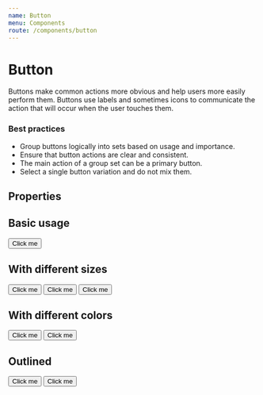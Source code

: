 ```yaml
---
name: Button
menu: Components
route: /components/button
---
```



# Button

Buttons make common actions more obvious and help users more easily perform them. Buttons use labels and sometimes icons to communicate the action that will occur when the user touches them.

### Best practices

- Group buttons logically into sets based on usage and importance.
- Ensure that button actions are clear and consistent.
- The main action of a group set can be a primary button.
- Select a single button variation and do not mix them.

## Properties

<Props of={Button} />

## Basic usage

<Playground>
  <Button>Click me</Button>
</Playground>

<br />

## With different sizes

<Playground>
  <Button scale="small">Click me</Button>
  <Button scale="normal">Click me</Button>
  <Button scale="large">Click me</Button>
</Playground>

<br />

## With different colors

<Playground>
  <Button kind="primary">Click me</Button>
  <Button kind="secondary">Click me</Button>
</Playground>

<br />

## Outlined

<Playground>
  <Button kind="primary" outline>
    Click me
  </Button>
  <Button kind="secondary" outline>
    Click me
  </Button>
</Playground>
